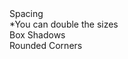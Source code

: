 

<Meta title="Foundations|Global Design" />

<Preview>
  <Story name="Spacing">
    <StoryWrapper>
      <div className="global-design-title-container">
        <div className="title">Spacing</div>
        <div className="secondary">*You can double the sizes</div>
      </div>
      <div className="global-design-story-container global-design-spacing">
        <SpacingComponent title="XS" sizeInPx="4px" spacingClass="spacing-xs" />
        <SpacingComponent
          title="S"
          sizeInPx="8px"
          spacingClass="spacing-small"
        />
        <SpacingComponent
          title="MD"
          sizeInPx="16px"
          spacingClass="spacing-medium"
        />
        <SpacingComponent
          title="L"
          sizeInPx="24px"
          spacingClass="spacing-large"
        />
        <SpacingComponent
          title="XL"
          sizeInPx="32px"
          spacingClass="spacing-xl"
        />
        <SpacingComponent
          title="XXL"
          sizeInPx="48px"
          spacingClass="spacing-xxl"
        />
        <SpacingComponent
          title="XXXL"
          sizeInPx="64px"
          spacingClass="spacing-xxxl"
        />
      </div>
    </StoryWrapper>
  </Story>
</Preview>

<Preview>
  <Story name="Shadows">
      <StoryWrapper>
        <div className="global-design-title-container">
          <div className="title">Box Shadows</div>
      </div>
        <div className="global-design-story-container space-between">
            <GlobalSettingGeneralComponent title="Small Elements" bullets={["Forms", "Buttons", "Check boxes", "Selected mark", "Tooltips etc..."]} value=" 0 4px 8px -1px rgba(0, 0, 0, 0.2);">
                <BoxShadowComponent boxShadowClassName="box-shadow-small" number="2"/>
            </GlobalSettingGeneralComponent>
            <GlobalSettingGeneralComponent title="Medium Elements" bullets={["Dropdown", "Popovers", "Attention box", "Updates"]} value="0px 6px 20px -2px rgba(0, 0, 0, 0.2);">
                <BoxShadowComponent boxShadowClassName="box-shadow-medium" number="8"/>
            </GlobalSettingGeneralComponent>
            <GlobalSettingGeneralComponent title="Large Elements" bullets={["Popups"]} value="0px 15px 50px -10px rgba(0, 0, 0, 0.3);">
                <BoxShadowComponent boxShadowClassName="box-shadow-large" number="16"/>
            </GlobalSettingGeneralComponent>
        </div>
    </StoryWrapper>
  </Story>
</Preview>

<Preview>
  <Story name="Rounded Corners">
      <StoryWrapper>
        <div className="global-design-title-container">
          <div className="title">Rounded Corners</div>
      </div>
        <div className="global-design-story-container space-between">
            <GlobalSettingGeneralComponent title="Small Elements" bullets={["Forms", "Buttons", "Check boxes", "Selected mark", "Tooltips etc..."]} >
                <RoundedCornerComponent roundedCornerClassName="border-radius-small" number="4"/>
            </GlobalSettingGeneralComponent>
            <GlobalSettingGeneralComponent title="Medium Elements" bullets={["Dropdown", "Popovers", "Attention box", "Updates"]} >
                <RoundedCornerComponent roundedCornerClassName="border-radius-medium" number="8"/>
            </GlobalSettingGeneralComponent>
            <GlobalSettingGeneralComponent title="Large Elements" bullets={["Popups"]} >
                <RoundedCornerComponent roundedCornerClassName="border-radius-large" number="16"/>
            </GlobalSettingGeneralComponent>
        </div>
    </StoryWrapper>
  </Story>
</Preview>

